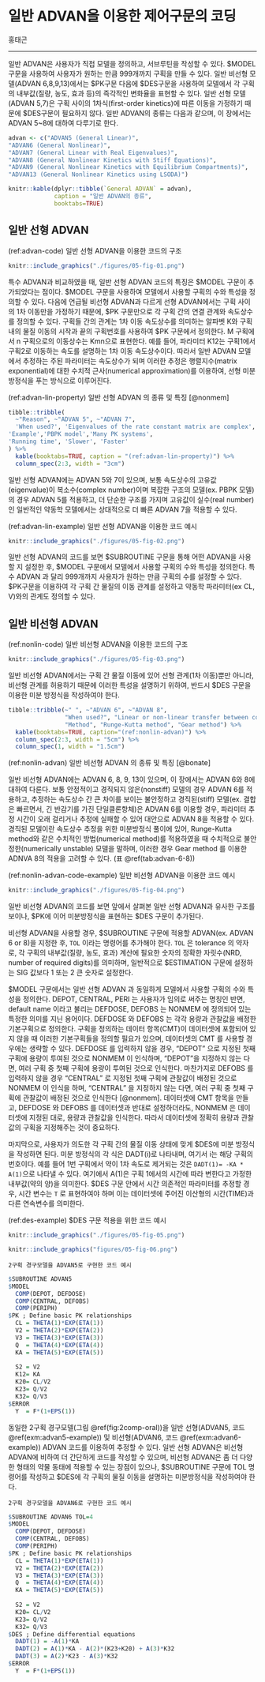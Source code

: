 # 일반 ADVAN을 이용한 제어구문의 코딩 {#general-advan}

홍태곤

---

일반 ADVAN은 사용자가 직접 모델을 정의하고, 서브루틴을 작성할 수 있다. \$MODEL 구문을 사용하여 사용자가 원하는 만큼 999개까지 구획을 만들 수 있다. 일반 비선형 모델(ADVAN 6,8,9,13)에서는 \$PK구문 다음에 \$DES구문을 사용하여 모델에서 각 구획의 내부값(질량, 농도, 효과 등)의 즉각적인 변화율을 표현할 수 있다. 일반 선형 모델(ADVAN 5,7)은 구획 사이의 1차식(first-order kinetics)에 따른 이동을 가정하기 때문에 $DES구문이 필요하지 않다. 일반 ADVAN의 종류는 다음과 같으며, 이 장에서는 ADVAN 5\~8에 대하여 다루기로 한다.

```r
advan <- c("ADVAN5 (General Linear)",
"ADVAN6 (General Nonlinear)",
"ADVAN7 (General Linear with Real Eigenvalues)",
"ADVAN8 (General Nonlinear Kinetics with Stiff Equations)",
"ADVAN9 (General Nonlinear Kinetics with Equilibrium Compartments)",
"ADVAN13 (General Nonlinear Kinetics using LSODA)")

knitr::kable(dplyr::tibble(`General ADVAN` = advan), 
             caption = "일반 ADVAN의 종류",
             booktabs=TRUE)
```

## 일반 선형 ADVAN

(ref:advan-code) 일반 선형 ADVAN을 이용한 코드의 구조

```r
knitr::include_graphics("./figures/05-fig-01.png")
```

특수 ADVAN과 비교하였을 때, 일반 선형 ADVAN 코드의 특징은 \$MODEL 구문이 추가되었다는 점이다. \$MODEL 구문을 사용하여 모델에서 사용할 구획의 수와 특성을 정의할 수 있다. 다음에 언급될 비선형 ADVAN과 다르게 선형 ADVAN에서는 구획 사이의 1차 이동만을 가정하기 때문에, \$PK 구문만으로 각 구획 간의 연결 관계와 속도상수를 정의할 수 있다. 구획들 간의 관계는 1차 이동 속도상수를 의미하는 알파벳 K와 구획내의 물질 이동의 시작과 끝의 구획번호를 사용하여 \$PK 구문에서 정의한다. M 구획에서 n 구획으로의 이동상수는 Kmn으로 표현한다. 예를 들어, 파라미터 K12는 구획1에서 구획2로 이동하는 속도를 설명하는 1차 이동 속도상수이다. 따라서 일반 ADVAN 모델에서 추정하는 주된 파라미터는 속도상수가 되며 이러한 추정은 행렬지수(matrix exponential)에 대한 수치적 근사(numerical approximation)를 이용하여, 선형 미분방정식을 푸는 방식으로 이루어진다.\index{특수 ADVAN / specific ADVANs}\index{specific ADVANs / 특수 ADVAN}

(ref:advan-lin-property) 일반 선형 ADVAN 의 종류 및 특징 [@nonmem]

```r
tibble::tribble(
  ~"Reason", ~"ADVAN 5", ~"ADVAN 7",
  'When used?', 'Eigenvalues of the rate constant matrix are complex', 'Eigenvalues of the rate constant matrix are known to be real',
'Example','PBPK model','Many PK systems',
'Running time', 'Slower', 'Faster'
) %>% 
  kable(booktabs=TRUE, caption = "(ref:advan-lin-property)") %>%
  column_spec(2:3, width = "3cm")
```

일반 선형 ADVAN에는 ADVAN 5와 7이 있으며, 보통 속도상수의 고유값(eigenvalue)이 복소수(complex\index{고유값 / eigenvalues}\index{eigenvalues / 고유값}
number)이며 복잡한 구조의 모델(ex. PBPK 모델)의 경우 ADVAN 5를 적용하고, 더 단순한 구조를 가지며 고유값이\index{고유값 / eigenvalues}\index{eigenvalues / 고유값}
실수(real number)인 일반적인 약동학 모델에서는 상대적으로 더 빠른 ADVAN 7을 적용할 수 있다.

(ref:advan-lin-example) 일반 선형 ADVAN을 이용한 코드 예시

```r
knitr::include_graphics("./figures/05-fig-02.png")
```

일반 선형 ADVAN의 코드를 보면 \$SUBROUTINE 구문을 통해 어떤 ADVAN을 사용할 지 설정한 후, \$MODEL 구문에서 모델에서 사용할 구획의 수와 특성을 정의한다. 특수 ADVAN 과 달리 999개까지 사용자가 원하는 만큼 구획의 수를 설정할 수 있다. \$PK구문을 이용하여 각 구획 간 물질의 이동 관계를 설정하고 약동학 파라미터(ex CL, V)와의 관계도 정의할 수 있다.\index{특수 ADVAN / specific ADVANs}\index{specific ADVANs / 특수 ADVAN}

## 일반 비선형 ADVAN

(ref:nonlin-code) 일반 비선형 ADVAN을 이용한 코드의 구조

```r
knitr::include_graphics("./figures/05-fig-03.png")
```

일반 비선형 ADVAN에서는 구획 간 물질 이동에 있어 선형 관계(1차 이동)뿐만 아니라, 비선형 관계를 허용하기 때문에 이러한 특성을 설명하기 위하여, 반드시 \$DES 구문을 이용한 미분 방정식을 작성하여야 한다.


```r
tibble::tribble(~" ", ~"ADVAN 6", ~"ADVAN 8",
				"When used?", "Linear or non-linear transfer between compartments", "Big difference in the time constants (long half life: Ka vs Ke)",
				"Method", "Runge-Kutta method", "Gear method") %>%
  kable(booktabs=TRUE, caption="(ref:nonlin-advan)") %>%
  column_spec(2:3, width = "5cm") %>%
  column_spec(1, width = "1.5cm")
```

(ref:nonlin-advan) 일반 비선형 ADVAN 의 종류 및 특징 [@bonate]

일반 비선형 ADVAN에는 ADVAN 6, 8, 9, 13이 있으며, 이 장에서는 ADVAN 6와 8에 대하여 다룬다. 보통 안정적이고 경직되지 않은(nonstiff) 모델의 경우 ADVAN 6를 적용하고, 추정하는 속도상수 간 큰 차이를 보이는 불안정하고 경직된(stiff) 모델(ex. 결합은 빠르면서, 긴 반감기를 가진 단일클론항체)은 ADVAN 6를 이용할 경우, 파라미터 추정 시간이 오래 걸리거나 추정에 실패할 수 있어 대안으로 ADVAN 8을 적용할 수 있다. 경직된 모델이란 속도상수 추정을 위한 미분방정식 풀이에 있어, Runge-Kutta method와 같은 수치적인 방법(numerical method)를 적용하였을 때 수치적으로 불안정한(numerically unstable) 모델을 말하며, 이러한 경우 Gear method 를 이용한 ADNVA 8의 적용을 고려할 수 있다. (표 \@ref(tab:advan-6-8))

(ref:nonlin-advan-code-example) 일반 비선형 ADVAN을 이용한 코드 예시

```r
knitr::include_graphics("./figures/05-fig-04.png")
```

일반 비선형 ADVAN의 코드를 보면 앞에서 살펴본 일반 선형 ADVAN과 유사한 구조를 보이나, \$PK에 이어 미분방정식을 표현하는 \$DES 구문이 추가된다.

비선형 ADVAN을 사용할 경우, \$SUBROUTINE 구문에 적용할 ADVAN(ex. ADVAN 6 or 8)을 지정한 후, `TOL` 이라는 명령어를 추가해야 한다. `TOL` 은 tolerance 의 약자로, 각 구획의 내부값(질량, 농도, 효과) 계산에 필요한 숫자의 정확한 자릿수(NRD, number of required digits)를 의미하며, 일반적으로 \$ESTIMATION 구문에 설정하는 SIG 값보다 1 또는 2 큰 숫자로 설정한다.\index{tolerance / 허용치}

\$MODEL 구문에서는 일반 선형 ADVAN 과 동일하게 모델에서 사용할 구획의 수와 특성을 정의한다. DEPOT, CENTRAL, PERI 는 사용자가 임의로 써주는 명칭인 반면, default name 이라고 불리는 DEFDOSE, DEFOBS 는 NONMEM 에 정의되어 있는 특정한 의미를 지닌 용어이다. DEFDOSE 와 DEFOBS 는 각각 용량과 관찰값을 배정한 기본구획으로 정의한다. 구획을 정의하는 데이터 항목(CMT)이 데이터셋에 포함되어 있지 않을 때 이러한 기본구획들을 정의할 필요가 있으며, 데이터셋의 CMT 를 사용할 경우에는 생략할 수 있다. DEFDOSE 를 입력하지 않을 경우, "DEPOT" 으로 지정된 첫째 구획에 용량이 투여된 것으로 NONMEM 이 인식하며, "DEPOT"을 지정하지 않는 다면, 여러 구획 중 첫째 구획에 용량이 투여된 것으로 인식한다. 마찬가지로 DEFOBS 를 입력하지 않을 경우 "CENTRAL" 로 지정된 첫째 구획에 관찰값이 배정된 것으로 NONMEM 이 인식을 하며, "CENTRAL" 을 지정하지 않는 다면, 여러 구획 중 첫째 구획에 관찰값이 배정된 것으로 인식한다 [@nonmem]. 데이터셋에 CMT 항목을 만들고, DEFDOSE 와 DEFOBS 를 데이터셋과 반대로 설정하더라도, NONMEM 은 데이터셋에 지정된 대로, 용량과 관찰값을 인식한다. 따라서 데이터셋에 정확히 용량과 관찰값의 구획을 지정해주는 것이 중요하다.

마지막으로, 사용자가 의도한 각 구획 간의 물질 이동 상태에 맞게 \$DES에 미분 방정식을 작성하면 된다. 미분 방정식의 각 식은 DADT(i)로 나타내며, 여기서 i는 해당 구획의 번호이다. 예를 들어 1번 구획에서 약이 1차 속도로 제거되는 것은 `DADT(1)= -KA * A(1)`으로 나타낼 수 있다. 여기에서 A(1)은 구획 1에서의 시간에 따라 변한다고 가정한 내부값(약의 양)을 의미한다. \$DES 구문 안에서 시간 의존적인 파라미터를 추정할 경우, 시간 변수는 `T` 로 표현하여야 하며 이는 데이터셋에 주어진 이산형의 시간(TIME)과 다른 연속변수를 의미한다.

(ref:des-example) \$DES 구문 적용을 위한 코드 예시

```r
knitr::include_graphics("./figures/05-fig-05.png")
```
\begin{equation}
\begin{split}
\frac{dA_1}{dt} & = -A(1) \cdot k_a \\
\frac{dA_2}{dt} & = A(1) \cdot k_a - A(2) \cdot (k_{23} + k_{20}) + A(3) \cdot k_{32} \\
\frac{dA_3}{dt} & = A(2) \cdot k_{23} - A(3) \cdot k_{32}
\end{split}
(\#eq:2comp-oral)
\end{equation}

```r
knitr::include_graphics("figures/05-fig-06.png")
```

```example
2구획 경구모델을 ADVAN5로 구현한 코드 예시
```

```r
$SUBROUTINE ADVAN5
$MODEL
  COMP(DEPOT, DEFDOSE)
  COMP(CENTRAL, DEFOBS)
  COMP(PERIPH)
$PK ; Define basic PK relationships
  CL = THETA(1)*EXP(ETA(1))
  V2 = THETA(2)*EXP(ETA(2))
  V3 = THETA(3)*EXP(ETA(3))
  Q  = THETA(4)*EXP(ETA(4))
  KA = THETA(5)*EXP(ETA(5))
  
  S2 = V2
  K12= KA
  K20= CL/V2
  K23= Q/V2
  K32= Q/V3
$ERROR
  Y  = F*(1+EPS(1)) 
```


동일한 2구획 경구모델(그림 \@ref(fig:2comp-oral))을 일반 선형(ADVAN5, 코드 \@ref(exm:advan5-example)) 및 비선형(ADVAN6, 코드 \@ref(exm:advan6-example)) ADVAN 코드를 이용하여 추정할 수 있다. 일반 선형 ADVAN은 비선형 ADVAN에 비하여 더 간단하게 코드를 작성할 수 있으며, 비선형 ADVAN은 좀 더 다양한 형태의 약물 동태에 적용할 수 있는 장점이 있으나, \$SUBROUTINE 구문에 TOL 명령어를 작성하고 \$DES에 각 구획의 물질 이동을 설명하는 미분방정식을 작성하여야 한다.

```example
2구획 경구모델을 ADVAN6로 구현한 코드 예시
```

```r
$SUBROUTINE ADVAN6 TOL=4
$MODEL
  COMP(DEPOT, DEFDOSE)
  COMP(CENTRAL, DEFOBS)
  COMP(PERIPH)
$PK ; Define basic PK relationships
  CL = THETA(1)*EXP(ETA(1))
  V2 = THETA(2)*EXP(ETA(2))
  V3 = THETA(3)*EXP(ETA(3))
  Q  = THETA(4)*EXP(ETA(4))
  KA = THETA(5)*EXP(ETA(5))
  
  S2 = V2
  K20= CL/V2
  K23= Q/V2
  K32= Q/V3
$DES ; Define differential equations
  DADT(1) = -A(1)*KA
  DADT(2) = A(1)*KA - A(2)*(K23+K20) + A(3)*K32
  DADT(3) = A(2)*K23 - A(3)*K32
$ERROR
  Y  = F*(1+EPS(1)) 
```

<!--
참고문헌

1.  Beal SL, Shenier LB, Boeckmann AJ, Bauer RJ, editors. 1989 NONMEM
    7.4.0 Users Guides – Part VI. (1989-2018). ICON Development
    Solutions, Hanover. P111.

2.  Bonate PL. Pharmacokinetic-Pharmacodynamic Modeling and Simulation.
    2~nd~ ed. New York: Springer Science + Business Media, LLC;
    2011. P605.

3.  Beal SL, Shenier LB, Boeckmann AJ, Bauer RJ, editors. 1989 NONMEM
    7.4.0 Users Guides – Part IV. (1989-2018). ICON Development
    Solutions, Hanover. P106.
-->
